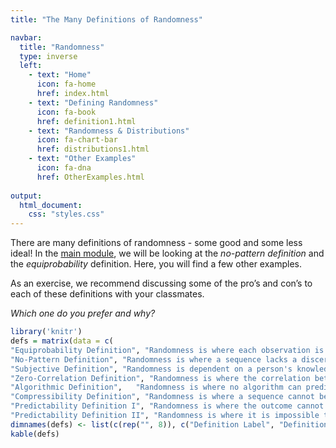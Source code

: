 ```yaml
---
title: "The Many Definitions of Randomness"

navbar:
  title: "Randomness"
  type: inverse
  left:
    - text: "Home"
      icon: fa-home
      href: index.html
    - text: "Defining Randomness"
      icon: fa-book
      href: definition1.html
    - text: "Randomness & Distributions"
      icon: fa-chart-bar
      href: distributions1.html
    - text: "Other Examples"
      icon: fa-dna
      href: OtherExamples.html
      
output:
  html_document:
    css: "styles.css"
---
```

There are many definitions of randomness - some good and some less ideal! In the [main module](.\definition1.html), we will be looking at the *no-pattern definition* and the *equiprobability* definition. Here, you will find a few other examples.

As an exercise, we recommend discussing some of the pro's and con's to each of these definitions with your classmates. 

*Which one do you prefer and why?*

```r
library('knitr')
defs = matrix(data = c(
"Equiprobability Definition", "Randomness is where each observation is equally likely to be selected.", "Batanero et al. (2016)", 
"No-Pattern Definition", "Randomness is where a sequence lacks a discernible pattern.", "Gougis et al. (2017)",
"Subjective Definition", "Randomness is dependent on a person's knowledge.",	"Batanero et al. (2016)",
"Zero-Correlation Definition", "Randomness is where the correlation between pairs of adjacent observations is zero.", "Nickerson (2002)",
"Algorithmic Definition",	"Randomness is where no algorithm can predict future observations of a sequence.", "Batanero et al. (2016)",
"Compressibility Definition", "Randomness is where a sequence cannot be compressed or compacted into a shorter form.", "Chaitin (1975)",
"Predictability Definition I", "Randomness is where the outcome cannot be predicted even though the probability of each observation is fixed.", "New Zealand Ministry of Education (2012)",
"Predictability Definition II",	"Randomness is where it is impossible to predict when an observation will occur", "Bennett (2011)"), nrow = 8, ncol = 3, byrow = T)
dimnames(defs) <- list(c(rep("", 8)), c("Definition Label", "Definition", 	"Reference"))
kable(defs)
```